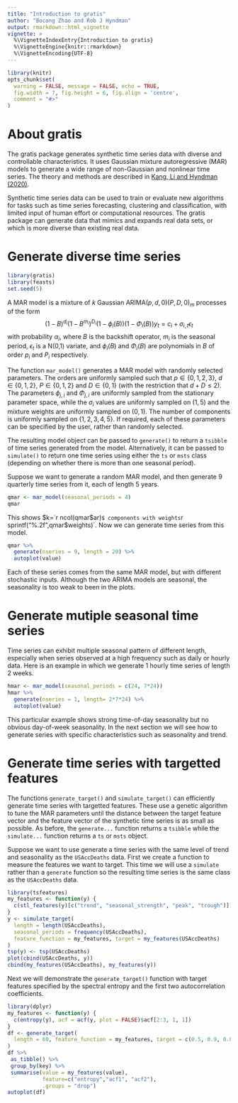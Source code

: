 ```yaml
---
title: "Introduction to gratis"
author: "Bocong Zhao and Rob J Hyndman"
output: rmarkdown::html_vignette
vignette: >
  %\VignetteIndexEntry{Introduction to gratis}
  %\VignetteEngine{knitr::rmarkdown}
  %\VignetteEncoding{UTF-8}
---
```


```r
library(knitr)
opts_chunk$set(
  warning = FALSE, message = FALSE, echo = TRUE,
  fig.width = 7, fig.height = 6, fig.align = 'centre',
  comment = "#>"
)
```

# About gratis

The gratis package generates synthetic time series data with diverse and controllable characteristics. It uses Gaussian mixture autoregressive (MAR) models to generate a wide range of non-Gaussian and nonlinear time series. The theory and methods are described in [Kang, Li and Hyndman (2020)](https://robjhyndman.com/publications/gratis/).

Synthetic time series data can be used to train or evaluate new algorithms for tasks such as time series forecasting, clustering and classification, with limited input of human effort or computational resources. The gratis package can generate data that mimics and expands real data sets, or which is more diverse than existing real data.

# Generate diverse time series

```r
library(gratis)
library(feasts)
set.seed(5)
```

A MAR model is a mixture of $k$ Gaussian ARIMA$(p,d,0)(P,D,0)_m$ processes of the form
$$
  (1-B)^{d_i}(1-B^{m_i})^{D_i} (1-\phi_i(B))(1-\Phi_i(B)) y_t = c_i + \sigma_{i,t}\epsilon_t
$$
with probability $\alpha_i$, where $B$ is the backshift operator, $m_i$ is the seasonal period, $\epsilon_t$ is a N(0,1) variate, and $\phi_i(B)$ and $\Phi_i(B)$ are polynomials in $B$ of order $p_i$ and $P_i$ respectively.

The function `mar_model()` generates a MAR model with randomly selected parameters. The orders are uniformly sampled such that $p \in \{0,1,2,3\}$, $d \in  \{0,1,2\}$, $P\in \{0,1,2\}$ and $D \in\{0,1\}$ (with the restriction that $d+D \le 2$). The parameters $\phi_{j,i}$ and $\Phi_{j,i}$ are uniformly sampled from the stationary parameter space, while the $\sigma_{i}$ values are uniformly sampled on $(1,5)$ and the mixture weights are uniformly sampled on $(0,1)$. The number of components is uniformly sampled on $\{1,2,3,4,5\}$. If required, each of these parameters can be specified by the user, rather than randomly selected.

The resulting model object can be passed to `generate()` to return a `tsibble` of time series generated from the model. Alternatively, it can be passed to `simulate()` to return one time series using either the `ts` or `msts` class (depending on whether there is more than one seasonal period).

Suppose we want to generate a random MAR model, and then generate 9 quarterly time series from it, each of length 5 years.

```r
qmar <- mar_model(seasonal_periods = 4)
qmar
```

This shows $k=`r ncol(qmar$ar)`$ components with weights `r sprintf("%.2f",qmar$weights)`. Now we can generate time series from this model.

```r
qmar %>%
  generate(nseries = 9, length = 20) %>%
  autoplot(value)
```

Each of these series comes from the same MAR model, but with different stochastic inputs. Although the two ARIMA models are seasonal, the seasonality is too weak to been in the plots.

# Generate mutiple seasonal time series

Time series can exhibit multiple seasonal pattern of different length, especially when series observed at a high frequency such as daily or hourly data. Here is an example in which we generate 1 hourly time series of length 2 weeks.

```r
hmar <- mar_model(seasonal_periods = c(24, 7*24))
hmar %>%
  generate(nseries = 1, length= 2*7*24) %>%
  autoplot(value)
```

This particular example shows strong time-of-day seasonality but no obvious day-of-week seasonality. In the next section we will see how to generate series with specific characteristics such as seasonality and trend.

# Generate time series with targetted features

The functions `generate_target()` and `simulate_target()` can efficiently generate time series with targetted features. These use a  genetic algorithm to tune the MAR parameters until the distance between the target feature vector and the feature vector of the synthetic time series is as small as possible. As before, the `generate...` function returns a `tsibble` while the `simulate...` function returns a `ts` or `msts` object.

Suppose we want to use generate a time series with the same level of trend and seasonality as the `USAccDeaths` data. First we create a function to measure the features we want to target. This time we will use a `simulate` rather than a `generate` function so the resulting time series is the same class as the `USAccDeaths` data.

```r
library(tsfeatures)
my_features <- function(y) {
  c(stl_features(y)[c("trend", "seasonal_strength", "peak", "trough")])
}
y <- simulate_target(
  length = length(USAccDeaths),
  seasonal_periods = frequency(USAccDeaths),
  feature_function = my_features, target = my_features(USAccDeaths)
)
tsp(y) <- tsp(USAccDeaths)
plot(cbind(USAccDeaths, y))
cbind(my_features(USAccDeaths), my_features(y))
```

Next we will demonstrate the `generate_target()` function with target features specified by the spectral entropy and the first two autocorrelation coefficients.

```r
library(dplyr)
my_features <- function(y) {
  c(entropy(y), acf = acf(y, plot = FALSE)$acf[2:3, 1, 1])
}
df <- generate_target(
  length = 60, feature_function = my_features, target = c(0.5, 0.9, 0.8)
)
df %>% 
 as_tibble() %>%
 group_by(key) %>%
 summarise(value = my_features(value), 
           feature=c("entropy","acf1", "acf2"),
           .groups = "drop")
autoplot(df)
```
